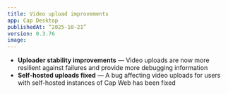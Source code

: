 ```yaml
---
title: Video upload improvements
app: Cap Desktop
publishedAt: “2025-10-21”
version: 0.3.76
image:
---
```


- **Uploader stability improvements** — Video uploads are now more resilient against failures and provide more debugging information
- **Self-hosted uploads fixed** — A bug affecting video uploads for users with self-hosted instances of Cap Web has been fixed
